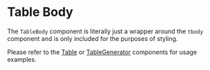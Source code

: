 <Meta title="Tables/TableBody"/>

# Table Body

The `TableBody` component is literally just a wrapper around the `tbody` component
and is only included for the purposes of styling.

Please refer to the [Table](?path=/docs/molecule-table--default-story) or [TableGenerator](?path=/docs/organism-tablegenerator--default-story) components for usage examples.
